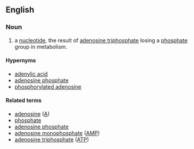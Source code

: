 ==English==
{{wikipedia}}

===Noun===
{{en-noun|-}}

# {{lb|en|biochemistry}} a [[nucleotide]], the result of [[adenosine triphosphate]] losing a [[phosphate]] group in metabolism.
#: {{syn|en|q1=abbreviation|ADP}}

====Hypernyms====
* [[adenylic acid]]
* [[adenosine phosphate]]
* [[phosphorylated adenosine]]

====Related terms====
* [[adenosine]] ([[A]])
* [[phosphate]]
* [[adenosine phosphate]]
* [[adenosine monophosphate]] ([[AMP]])
* [[adenosine triphosphate]] ([[ATP]])